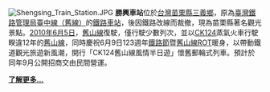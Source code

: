 [[File:Shengsing_Train_Station.JPG|left]]
'''勝興車站'''位於[[台灣|台灣]][[苗栗縣|苗栗縣]][[三義鄉_(台灣)|三義鄉]]，原為[[臺灣鐵路管理局|臺灣鐵路管理局]][[舊山線|臺中線（舊線）]]的[[鐵路車站|鐵路車站]]，後因鐵路改線而裁撤，現為苗栗縣著名觀光景點。[[2010年|2010年]][[6月5日|6月5日]]，[[舊山線|舊山線]]復駛，僅行駛少數列次，並以[[CK124|CK124]]蒸氣火車行駛睽違12年的[[舊山線|舊山線]]，同時慶祝6月9日123週年[[鐵路節|鐵路節]]暨[[舊山線|舊山線]]ROT暖身，以帶動鐵道觀光旅遊新風潮，開行「CK124舊山線風情半日遊」懷舊郵輪式列車。預計於同年9月公開招商交由民間營運。


[[勝興車站|'''了解更多...''']]